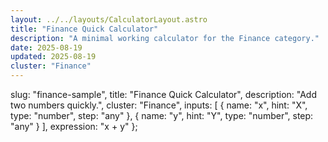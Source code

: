 ```yaml
---
layout: ../../layouts/CalculatorLayout.astro
title: "Finance Quick Calculator"
description: "A minimal working calculator for the Finance category."
date: 2025-08-19
updated: 2025-08-19
cluster: "Finance"
---
```



  slug: "finance-sample",
  title: "Finance Quick Calculator",
  description: "Add two numbers quickly.",
  cluster: "Finance",
  inputs: [
    { name: "x", hint: "X", type: "number", step: "any" },
    { name: "y", hint: "Y", type: "number", step: "any" }
  ],
  expression: "x + y"
};

<Calculator schema={schema} />
